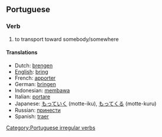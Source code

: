 ==Portuguese==
===Verb===
# to transport toward somebody/somewhere

====Translations====
*Dutch: [[brengen]]
*[[English]]: [[bring]]
*French: [[apporter]]
*German: [[bringen]]
*Indonesian: [[bawa|membawa]]
*Italian: [[portare]]
*Japanese: [[もっていく]] (motte-iku), [[もってくる]] (motte-kuru)
*Russian: [[принести]]
*Spanish: [[traer]]

[[Category:Portuguese irregular verbs]]